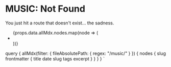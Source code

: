 
<SEO title="404: Not found" />

# MUSIC: Not Found

You just hit a route that doesn&#39;t exist... the sadness.

<ul style={{ padding: 0 }}>
  {props.data.allMdx.nodes.map(node => (
    <li style={{ listStyle: "none" }}>
      <PostPreview post={node} />
    </li>
  ))}
</ul>

  query {
    allMdx(filter: { fileAbsolutePath: { regex: "/music/" } }) {
      nodes {
        slug
        frontmatter {
          title
          date
          slug
          tags
          excerpt
        }
      }
    }
  }
`
